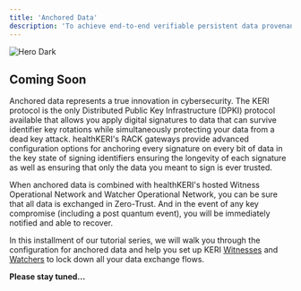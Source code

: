 ```yaml
---
title: 'Anchored Data'
description: 'To achieve end-to-end verifiable persistent data provenance, we will show you how to leverage the advanced features of the KERI protocol to "anchor your data".'
---
```


<img
    className="hidden dark:block"
    src="/logo/healthkeri-main-logo.png"
    alt="Hero Dark"
/>

## Coming Soon
Anchored data represents a true innovation in cybersecurity.  The <Tooltip tip="Key Event Receipt Infrastructure">KERI</Tooltip> protocol is the only Distributed Public Key Infrastructure (DPKI) protocol available that allows you apply digital signatures to data that can survive
identifier key rotations while simultaneously protecting your data from a dead key attack.  healthKERI's <Tooltip tip="Routing, Authentication and Confidentiality with KERI">RACK</Tooltip> gateways provide advanced configuration options for anchoring every signature on every bit of data
in the key state of signing identifiers ensuring the longevity of each signature as well as ensuring that only the data you meant to sign is ever trusted.

When anchored data is combined with healthKERI's hosted Witness Operational Network and Watcher Operational Network, you can be sure that all data is exchanged in Zero-Trust.  And in the event of any key compromise (including a post quantum event), you will be immediately notified and able to recover.

In this installment of our tutorial series, we will walk you through the configuration for anchored data and help you set up <Tooltip tip="Key Event Receipt Infrastructure">KERI</Tooltip> [Witnesses](/essentials/overview#witness) and [Watchers](/essentials/overview#watcher) to lock down all your data exchange flows.

<Icon icon="thumbs-up"/>   **Please stay tuned...**
